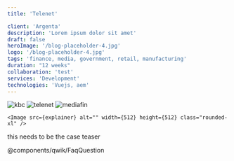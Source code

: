 ```yaml
---
title: 'Telenet'

client: 'Argenta'
description: 'Lorem ipsum dolor sit amet'
draft: false
heroImage: '/blog-placeholder-4.jpg'
logo: '/blog-placeholder-4.jpg'
tags: 'finance, media, government, retail, manufacturing'
duration: "12 weeks"
collaboration: 'test'
services: 'Development'
technologies: 'Vuejs, aem'
---
```



<HeroHeader 
    headline={frontmatter.title}
    client={frontmatter.client}
    text={frontmatter.description}
    backgroundImage={frontmatter.heroImage} >
</HeroHeader>

<ProjectMetadata
    duration={frontmatter.duration}
    collaboration={frontmatter.collaboration}
    services={frontmatter.services}
    technologies={frontmatter.technologies}>
    <Image src={kbc} alt="kbc" class="h-10 w-auto"/>
    <Image src={telenet} alt="telenet" class="h-10 w-auto"/>
    <Image src={mediafin} alt="mediafin" class="h-10 w-auto"/>
    <Image src={kbc} alt="" class="h-10 w-auto"/>
    <Image src={telenet} alt="" class="h-10 w-auto"/>
    <Image src={mediafin} alt="" class="h-10 w-auto"/>
</ProjectMetadata>
<TeaserWithImage 
	headline="Why work with us?"
	description="Fusce dapibus, tellus ac cursus commodo, tortor mauris condimentum nibh, ut fermentum massa justo sit amet risus. Lorem ipsum dolor sit amet, consectetur adipiscing elit. Maecenas sed diam eget risus varius blandit sit amet non magna. Etiam porta sem malesuada magna mollis euismod.
		Fusce dapibus, tellus ac cursus commodo, tortor mauris condimentum nibh, ut fermentum massa justo sit amet risus. Lorem ipsum dolor sit amet.">
	<Image src={explainer} alt="" width={512} height={512} class="rounded-xl" />
</TeaserWithImage>

<TeaserWithImage 
    fullWidth
	headline="Why work with us?"
	description="Fusce dapibus, tellus ac cursus commodo, tortor mauris condimentum nibh, ut fermentum massa justo sit amet risus. Lorem ipsum dolor sit amet, consectetur adipiscing elit. Maecenas sed diam eget risus varius blandit sit amet non magna. Etiam porta sem malesuada magna mollis euismod.
		Fusce dapibus, tellus ac cursus commodo, tortor mauris condimentum nibh, ut fermentum massa justo sit amet risus. Lorem ipsum dolor sit amet.">
    
	<Image src={explainer} alt="" width={512} height={512} class="rounded-xl" />
</TeaserWithImage>

<TilesContainer 
    headline="Approach and techniques"
    description="Fusce dapibus, <b>tellus ac cursus commodo, tortor mauris</b> condimentum nibh, ut fermentum massa justo sit amet risus. Etiam porta sem malesuada magna mollis euismod. Aenean eu leo quam. Pellentesque ornare sem lacinia quam venenatis vestibulum. Maecenas faucibus mollis interdum.">
    <SmallTile 
		headline="Cum Solis"
		description="natoque penatibus et magnis dis parturient montes, nascetur ridiculus mus." >
    </SmallTile>
    <SmallTile 
		headline="Nulla Vitae"
		description="natoque penatibus et magnis dis parturient montes, nascetur ridiculus mus." >
    </SmallTile>
    <SmallTile 
		headline="Aenean eu leo quam"
		description="natoque penatibus et magnis dis parturient montes, nascetur ridiculus mus." >
    </SmallTile>
</TilesContainer>

<Quote 
    quote="The new website of L’Echo appeals to a broad audience and boasts extended customisation possibilities for readers, making it more readable and simpler to use. Furthermore, the system allows us to provide new media formats such as videos and infographics, ultimately leading to a more enjoyable customer experience."
    name='Johan Condijts'
    jobtitle="editor"
    profileImage='/src/assets/people/placeholder_small.png'
	class="mt-40"
    /> 

this needs to be the case teaser
<InsightsTeaser />

@components/qwik/FaqQuestion
